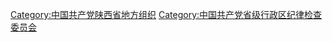 [[Category:中国共产党陕西省地方组织|Category:中国共产党陕西省地方组织]]
[[Category:中国共产党省级行政区纪律检查委员会|Category:中国共产党省级行政区纪律检查委员会]]